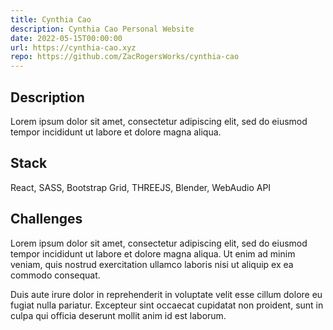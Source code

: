 ```yaml
---
title: Cynthia Cao
description: Cynthia Cao Personal Website
date: 2022-05-15T00:00:00
url: https://cynthia-cao.xyz
repo: https://github.com/ZacRogersWorks/cynthia-cao
---
```


## Description

Lorem ipsum dolor sit amet, consectetur adipiscing elit, sed do eiusmod tempor incididunt ut labore et dolore magna aliqua.

## Stack

React, SASS, Bootstrap Grid, THREEJS, Blender, WebAudio API

## Challenges

Lorem ipsum dolor sit amet, consectetur adipiscing elit, sed do eiusmod tempor incididunt ut labore et dolore magna aliqua. Ut enim ad minim veniam, quis nostrud exercitation ullamco laboris nisi ut aliquip ex ea commodo consequat. 

Duis aute irure dolor in reprehenderit in voluptate velit esse cillum dolore eu fugiat nulla pariatur. Excepteur sint occaecat cupidatat non proident, sunt in culpa qui officia deserunt mollit anim id est laborum.
